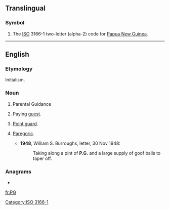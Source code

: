 {{also|pg|Pg|pg.|.pg}}
==Translingual==
===Symbol===
{{infl|mul|symbol}}
# The [[ISO]] 3166-1 two-letter (alpha-2) code for [[Papua New Guinea]].

[[Category:ISO 3166-1]]
----

==English==
===Etymology===
Initialism.

===Noun===
{{en-noun}}

# {{context|British|US}} Parental Guidance {{qualifier|used to rate [[motion picture]]s that may be viewed by [[minor]]s at their parents' discretion}}
# {{context|chiefly|_|UK}} Paying [[guest]].
# {{basketball}} [[point guard|Point guard]].
# {{slang}} [[paregoric|Paregoric]].
#*'''1948''', William S. Burroughs, letter, 30 Nov 1948:
#*:Taking along a pint of '''P.G.''' and a large supply of goof balls to taper off.

===Anagrams===
* {{alphagram|[[GP#English|GP]]}} 


[[fr:PG]]
